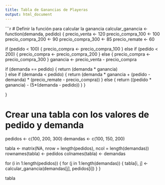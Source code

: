 ```yaml
---
title: Tabla de Ganancias de Playeras
output: html_document
---
```


```r
# Definir la función para calcular la ganancia
calcular_ganancia <- function(demanda, pedido) {
  precio_venta <- 120
  precio_compra_100 <- 100
  precio_compra_200 <- 90
  precio_compra_300 <- 85
  precio_remate <- 60

  if (pedido < 100) {
    precio_compra <- precio_compra_100
  } else if (pedido < 200) {
    precio_compra <- precio_compra_200
  } else {
    precio_compra <- precio_compra_300
  }
  ganancia <- precio_venta - precio_compra
  
   if (demanda == pedido) {
      return (demanda * ganancia)      
  } else if (demanda < pedido) {
      return (demanda * ganancia + (pedido -demanda) * (precio_remate - precio_compra))
  } else {
    return  ((pedido * ganancia) - (5*(demanda - pedido)) )
  }

}

# Crear una tabla con los valores de pedido y demanda
pedidos <- c(100, 200, 300)
demandas <- c(100, 150, 200)

tabla <- matrix(NA, nrow = length(pedidos), ncol = length(demandas))
rownames(tabla) <- pedidos
colnames(tabla) <- demandas

for (i in 1:length(pedidos)) {
  for (j in 1:length(demandas)) {
    tabla[i, j] <- calcular_ganancia(demandas[j], pedidos[i])
  }
}

tabla
